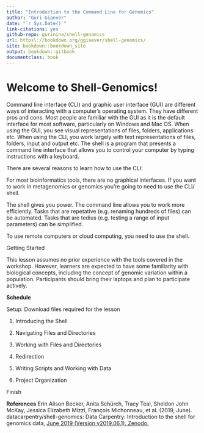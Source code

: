 ```yaml
---
title: "Introduction to the Command Line for Genomics"
author: "Guri Giaever"
date: "`r Sys.Date()`"
link-citations: yes
github-repo: gurinina/shell-genomics
url: https\://bookdown.org/ggiaever/shell-genomics/
site: bookdown::bookdown_site
output: bookdown::gitbook
documentclass: book
---
```

# Welcome to Shell-Genomics!

Command line interface (CLI) and graphic user interface (GUI) are different ways of interacting with a computer’s operating system. They have different pros and cons. Most people are familiar with the GUI as it is the default interface for most software, particularly on Windows and Mac OS. When using the GUI, you see visual representations of files, folders, applications etc. When using the CLI, you work largely with text representations of files, folders, input and output etc. The shell is a program that presents a command line interface that allows you to control your computer by typing instructions with a keyboard.

There are several reasons to learn how to use the CLI:

For most bioinformatics tools, there are no graphical interfaces. If you want to work in metagenomics or genomics 
you’re going to need to use the CLI/ shell.

The shell gives you power. The command line allows you to work more efficiently. Tasks that are repetative (e.g. renaming hundreds of files) can be automated. Tasks that are tedius (e.g. testing a range of input parameters) can be simplified.

To use remote computers or cloud computing, you need to use the shell.

Getting Started

This lesson assumes no prior experience with the tools covered in the workshop. However, learners are expected to have some familiarity with biological concepts, including the concept of genomic variation within a population. Participants should bring their laptops and plan to participate actively.

**Schedule**

Setup: Download files required for the lesson

1. Introducing the Shell	

2. Navigating Files and Directories	

3. Working with Files and Directories

4. Redirection	

5. Writing Scripts and Working with Data

6. Project Organization	

Finish	

**References**
Erin Alison Becker, Anita Schürch, Tracy Teal, Sheldon John McKay, Jessica Elizabeth Mizzi, 
François Michonneau, et al. (2019, June). datacarpentry/shell-genomics: Data Carpentry: Introduction to the shell for genomics data, [June 2019 (Version v2019.06.1). Zenodo.](http://doi.org/10.5281/zenodo.3260560)
